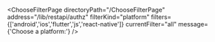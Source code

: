 


<ChooseFilterPage
    directoryPath="/ChooseFilterPage"
    address="/lib/restapi/authz"
    filterKind="platform"
    filters={['android','ios','flutter','js','react-native']}
    currentFilter="all"
    message={'Choose a platform:'}
/>
